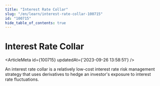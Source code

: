 ```yaml
---
title: "Interest Rate Collar"
slug: "/en/learn/interest-rate-collar-100715"
id: "100715"
hide_table_of_contents: true
---
```



# Interest Rate Collar

<ArticleMeta id={100715} updatedAt={'2023-09-26 13:58:51'} />
<div className='border-solid border-b border-t-0 my-4 border-[var(--ifm-color-gray-300)]' />

An interest rate collar is a relatively low-cost interest rate risk management strategy that uses derivatives to hedge an investor's exposure to interest rate fluctuations.
